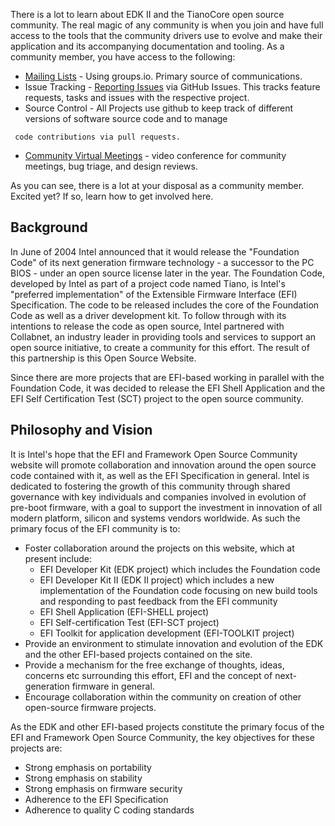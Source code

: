 There is a lot to learn about EDK II and the TianoCore open source community. The real magic of any community is when you join and have full access to the tools that the community drivers use to evolve and make their application and its accompanying documentation and tooling. As a community member, you have access to the following:

* [[Mailing Lists]] - Using groups.io. Primary source of communications.
* Issue Tracking - [[Reporting Issues]] via GitHub Issues. This tracks feature requests, tasks and issues with the respective project.
* Source Control - All Projects use github to keep track of different versions of software source code and to manage
  code contributions via pull requests.
* [[Community Virtual Meetings]] - video conference for community meetings, bug triage, and design reviews.

As you can see, there is a lot at your disposal as a community member. Excited yet? If so, learn how to get involved here.

== Background ==

In June of 2004 Intel announced that it would release the "Foundation Code" of its next generation firmware technology - a successor to the PC BIOS - under an open source license later in the year. The Foundation Code, developed by Intel as part of a project code named Tiano, is Intel's "preferred implementation" of the Extensible Firmware Interface (EFI) Specification. The code to be released includes the core of the Foundation Code as well as a driver development kit. To follow through with its intentions to release the code as open source, Intel partnered with Collabnet, an industry leader in providing tools and services to support an open source initiative, to create a community for this effort. The result of this partnership is this Open Source Website.

Since there are more projects that are EFI-based working in parallel with the Foundation Code, it was decided to release the EFI Shell Application and the EFI Self Certification Test (SCT) project to the open source community.

== Philosophy and Vision ==


It is Intel's hope that the EFI and Framework Open Source Community website will promote collaboration and innovation around the open source code contained with it, as well as the EFI Specification in general. Intel is dedicated to fostering the growth of this community through shared governance with key individuals and companies involved in evolution of pre-boot firmware, with a goal to support the investment in innovation of all modern platform, silicon and systems vendors worldwide. As such the primary focus of the EFI community is to:

* Foster collaboration around the projects on this website, which at present include:
** EFI Developer Kit (EDK project) which includes the Foundation code
** EFI Developer Kit II (EDK II project) which includes a new implementation of the Foundation code focusing on new build tools and responding to past feedback from the EFI community
** EFI Shell Application (EFI-SHELL project)
** EFI Self-certification Test (EFI-SCT project)
** EFI Toolkit for application development (EFI-TOOLKIT project)
* Provide an environment to stimulate innovation and evolution of the EDK and the other EFI-based projects contained on the site.
* Provide a mechanism for the free exchange of thoughts, ideas, concerns etc surrounding this effort, EFI and the concept of next-generation firmware in general.
* Encourage collaboration within the community on creation of other open-source firmware projects.

As the EDK and other EFI-based projects constitute the primary focus of the EFI and Framework Open Source Community,  the key objectives for these projects are:

* Strong emphasis on portability
* Strong emphasis on stability
* Strong emphasis on firmware security
* Adherence to the EFI Specification
* Adherence to quality C coding standards

<!-- [[Category:Main]] -->
